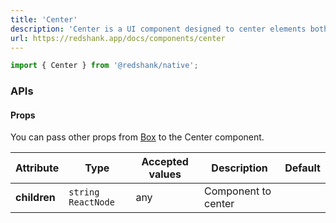 ```yaml
---
title: 'Center'
description: 'Center is a UI component designed to center elements both vertically and horizontally within a container. It is ideal for situations where you need content to be positioned evenly in the center of the screen or a specific area, providing a clean and balanced appearance.'
url: https://redshank.app/docs/components/center
---
```


```jsx
import { Center } from '@redshank/native';
```

<Spacer y={2}/>

<Playground
  title="Center"
  description="You can center a element using the Center component."
  code={centerContent.defaultCode}
/>

<Spacer y={3}/>

### APIs

<Spacer y={2}/>

#### Props

You can pass other props from [Box](/docs/components/box#apis) to the Center component.

| Attribute    | Type                  | Accepted values | Description         | Default |
|--------------|-----------------------|-----------------|---------------------|---------|
| **children** | `string`  `ReactNode` | any             | Component to center |         |

<Spacer y={2}/>

